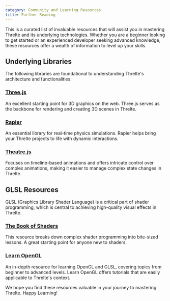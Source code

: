 ```yaml
---
category: Community and Learning Resources
title: Further Reading
---
```


This is a curated list of invaluable resources that will assist you in mastering Threlte and its underlying technologies. Whether you are a beginner looking to get started or an experienced developer seeking advanced knowledge, these resources offer a wealth of information to level up your skills.

## Underlying Libraries

The following libraries are foundational to understanding Threlte's architecture and functionalities:

### [Three.js](https://threejs.org/)
An excellent starting point for 3D graphics on the web. Three.js serves as the backbone for rendering and creating 3D scenes in Threlte.

### [Rapier](https://www.rapier.rs/)
An essential library for real-time physics simulations. Rapier helps bring your Threlte projects to life with dynamic interactions.

### [Theatre.js](https://www.theatrejs.com/)
Focuses on timeline-based animations and offers intricate control over complex animations, making it easier to manage complex state changes in Threlte.

## GLSL Resources

GLSL (Graphics Library Shader Language) is a critical part of shader programming, which is central to achieving high-quality visual effects in Threlte.

### [The Book of Shaders](https://thebookofshaders.com/)
This resource breaks down complex shader programming into bite-sized lessons. A great starting point for anyone new to shaders.

### [Learn OpenGL](https://learnopengl.com/)
An in-depth resource for learning OpenGL and GLSL, covering topics from beginner to advanced levels. Learn OpenGL offers tutorials that are easily applicable to Threlte's context.

We hope you find these resources valuable in your journey to mastering Threlte. Happy Learning!
